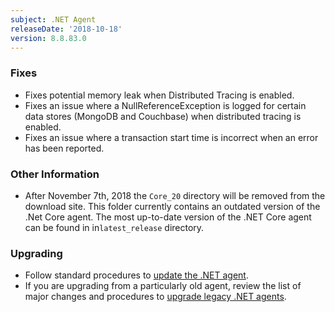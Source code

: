 ```yaml
---
subject: .NET Agent
releaseDate: '2018-10-18'
version: 8.8.83.0
---
```


### Fixes

* Fixes potential memory leak when Distributed Tracing is enabled.
* Fixes an issue where a NullReferenceException is logged for certain data stores (MongoDB and Couchbase) when distributed tracing is enabled.
* Fixes an issue where a transaction start time is incorrect when an error has been reported.

### Other Information

* After November 7th, 2018 the `Core_20` directory will be removed from the download site. This folder currently contains an outdated version of the .Net Core agent. The most up-to-date version of the .NET Core agent can be found in in`latest_release` directory.

### Upgrading

* Follow standard procedures to [update the .NET agent](/docs/agents/net-agent/installation-configuration/update-net-agent).
* If you are upgrading from a particularly old agent, review the list of major changes and procedures to [upgrade legacy .NET agents](/docs/agents/net-agent/troubleshooting/upgrade-legacy-net-agents).

